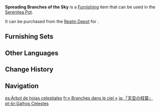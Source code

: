 {{Furnishing Infobox
|id             = 372343
|image          = Item Spreading Branches of the Sky.png
|category       = Landform
|subcategory    = Tree
|quality        = 3
|adeptal_energy = 20
|load           = 300
|reduced_load   = 300
|description    = A tree lush with leaves the color of the sky when the sun is high. When one looks upon it, it will almost feel as if its leaves are becoming one with the skies, and thus have artists named them Spreading Branches of the Sky.<br>However, some birds with less than stellar eyesight hold much less love for this tree, for they are wont to mistake its leaves for the sky, thus crashing into its canopy and falling to the earth in disgrace.
|mention        = 
|blueprint      = 
|source1        = [[Realm Depot]]
}}
'''Spreading Branches of the Sky''' is a [[Furnishing]] item that can be used in the [[Serenitea Pot]].

It can be purchased from the [[Realm Depot]] for {{Item|Realm Currency|30|x=80}}.

==Furnishing Sets==
{{Craft Usage|type=Furnishing Set}}

==Other Languages==
{{Other Languages
|en      = Spreading Branches of the Sky
|zhs     = 「天空的枝叶」
|zhs_rm  = "Tiānkōng de Zhīyè"
|zht     = 「天空的枝葉」
|zht_rm  = "Tiānkōng de Zhīyè"
|zh_tl   = 
|ja      = 「天空の枝葉」
|ja_rm   = "Tenkuu no Shiyou"
|ja_tl   = "Sky Foliage"
|ko      = 「천공의 잎사귀」
|ko_rm   = "Cheon'gong-ui Ipsagwi"
|ko_tl   = "Leaf of the Sky"
|es      = Árbol de hojas celestiales
|es_tl   = Tree of Celestial Leaves
|fr      = «&nbsp;Branches dans le ciel&nbsp;»
|fr_tl   = "Branches in the Sky"
|ru      = Дерево небесных листьев
|ru_tl   = Tree of Heavenly Leaves
|th      = "กิ่งก้านใบของท้องนภา"
|th_rm   = 
|th_tl   = 
|vi      = Cành Lá Thiên Không
|vi_tl   = 
|de      = „Laubwerk des Himmels“
|de_tl   = "Sky's Foliage"
|id      = Ranting di Langit Lepas
|id_tl   = Branches in the High Sky
|pt      = Galhos Celestes
|pt_tl   = 
|tr      = Göğün Dalları
|tr_tl   = 
|it      = Rami del cielo
|it_tl   = Branches of the Sky
}}

==Change History==
{{Change History|3.5}}

==Navigation==
{{Furnishing Navbox|exterior}}

[[es:Árbol de hojas celestiales]]
[[fr:« Branches dans le ciel »]]
[[ja:「天空の枝葉」]]
[[pt-br:Galhos Celestes]]